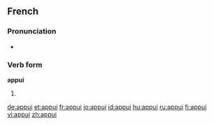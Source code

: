 ==French==
===Pronunciation===
*{{audio|Fr-appui.ogg|audio}}

===Verb form===
'''appui'''
#{{past participle of|appuyer|lang=French}}

[[de:appui]]
[[et:appui]]
[[fr:appui]]
[[io:appui]]
[[id:appui]]
[[hu:appui]]
[[ru:appui]]
[[fi:appui]]
[[vi:appui]]
[[zh:appui]]